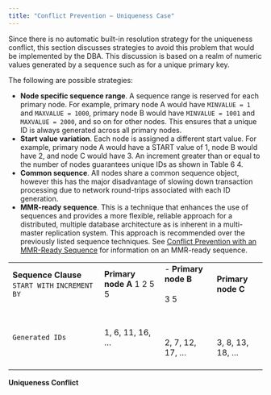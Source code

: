 ```yaml
---
title: "Conflict Prevention – Uniqueness Case"
---
```


<div id="conflict_prevention_uniquness" class="registered_link"></div>

Since there is no automatic built-in resolution strategy for the uniqueness conflict, this section discusses strategies to avoid this problem that would be implemented by the DBA. This discussion is based on a realm of numeric values generated by a sequence such as for a unique primary key.

The following are possible strategies:

-   **Node specific sequence range**. A sequence range is reserved for each primary node. For example, primary node A would have `MINVALUE = 1` and `MAXVALUE = 1000`, primary node B would have `MINVALUE = 1001` and `MAXVALUE = 2000`, and so on for other nodes. This ensures that a unique ID is always generated across all primary nodes.
-   **Start value variation**. Each node is assigned a different start value. For example, primary node A would have a START value of 1, node B would have 2, and node C would have 3. An increment greater than or equal to the number of nodes guarantees unique IDs as shown in Table 6 4.
-   **Common sequence**. All nodes share a common sequence object, however this has the major disadvantage of slowing down transaction processing due to network round-trips associated with each ID generation.
-   **MMR-ready sequence**. This is a technique that enhances the use of sequences and provides a more flexible, reliable approach for a distributed, multiple database architecture as is inherent in a multi-master replication system. This approach is recommended over the previously listed sequence techniques. See [Conflict Prevention with an MMR-Ready Sequence](06_conflict_prevention_mmr_ready/#conflict_prevention_mmr_ready) for information on an MMR-ready sequence.

|                                                       |                                  |                                                                     |                                               |
| ----------------------------------------------------- | -------------------------------- | ------------------------------------------------------------------- | --------------------------------------------- |
| **Sequence Clause** `START WITH` `INCREMENT BY`<br /> | **Primary node A** 1 2 5 5<br /> | -   **Primary node B**      <br />      <br />      3 5      <br /> | **Primary node C**<br />                      |
| `Generated IDs`                                       | 1, 6, 11, 16, …                  | <br /><br /><br />2, 7, 12, 17, …<br /><br />                       | <br /><br /><br />3, 8, 13, 18, …<br /><br /> |

**Uniqueness Conflict**
